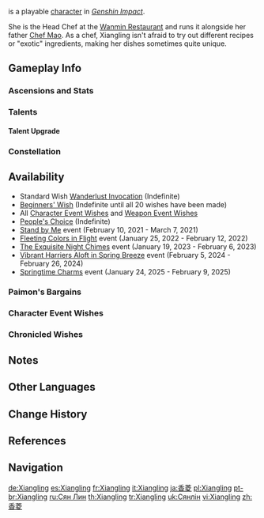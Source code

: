 {{CharacterTabs}}
{{About|the playable character|the [[Genius Invokation TCG]] Character Card|Xiangling (Character Card)}}
{{Character Infobox
|image            = <gallery>
Xiangling Card.png|Card
Character Xiangling Full Wish.png|Wish
Character Xiangling Game.png|In-Game
</gallery>
|type             = Playable 

<!--Playable Character Information-->
|quality          = 4
|weapon           = Polearm
|element          = Pyro
|name             = Xiangling 

<!--Character Information-->
|realname         = Mao Xiangling<ref name="mao" group="Note">[https://twitter.com/HashflagArchive/status/1442749418797731841 #XianglingMao] (in Western name order) is one of the official ''Genshin Impact'' anniversary Twitter hashflags, along with other characters' full names, such as [[Jean Gunnhildr]].</ref>
|birthday         = November 2nd
|constellation    = Trulla
|region           = Liyue
|affiliation      = Wanmin Restaurant
|affiliation2     = The Crux
|dish             = Wanmin Restaurant's Boiled Fish
|namecard         = Xiangling: Fresh from the Pan
|obtain           = *[[Wishes]]
*[[Spiral Abyss Event - People's Choice]]
*[[Paimon's Bargains]]
|releaseDate      = 2020-09-28
|father           = Chef Mao
|title            = Exquisite Delicacy <!--Titles-->
|title2           = Chef de Cuisine
|voiceEN          = [[imdb:nm4588329|Jackie Lastra]]<ref name="Xiangling EN/JP">Twitter: [https://twitter.com/GenshinImpact/status/1324320565876936704 EN & JP VA Announcement]</ref> <!--Voice Actors-->
|voiceCN          = [https://zh.moegirl.org.cn/小N Xiao N ({{zh|小N}})]<ref>Official ''Genshin Impact'' Chinese Website: [https://ys.mihoyo.com/main/character/liyue?char=3 Xiangling]</ref>
|voiceJP          = {{w|Ari Ozawa|Ozawa Ari ({{ja|小澤亜李}})}}<ref name="Xiangling EN/JP" />
|voiceKR          = {{w|ko:윤아영|Yun A-yeong ({{ko|윤아영}})}}<ref>Twitter: [https://twitter.com/genshinimpactkr/status/1324320819170832390 KR VA Announcement]</ref>
}}
{{Lang|'''Mao Xiangling'''<ref name="mao" group="Note" />{{Name Order|Chinese}}|zh=卯香菱|zh_rm=Mǎo Xiānglíng}} is a playable {{Pyro}} [[character]] in ''[[Genshin Impact]]''.

She is the Head Chef at the [[Wanmin Restaurant]] and runs it alongside her father [[Chef Mao]]. As a chef, Xiangling isn't afraid to try out different recipes or "exotic" ingredients, making her dishes sometimes quite unique.

==Gameplay Info==
===Ascensions and Stats===
{{Character Ascensions and Stats}}

===Talents===
{{Talent Table}}

====Talent Upgrade====
{{Talent Upgrade}}

===Constellation===
{{Constellation Table}}

==Availability==
* Standard Wish [[Wanderlust Invocation]] (Indefinite)
* [[Beginners' Wish]] (Indefinite until all 20 wishes have been made)
* All [[Character Event Wishes]] and [[Weapon Event Wishes]]
* [[People's Choice]] (Indefinite)
* [[Stand by Me]] event (February 10, 2021 - March 7, 2021)
* [[Fleeting Colors in Flight]] event (January 25, 2022 - February 12, 2022)
* [[The Exquisite Night Chimes]] event (January 19, 2023 - February 6, 2023)
* [[Vibrant Harriers Aloft in Spring Breeze]] event (February 5, 2024 - February 26, 2024)
* [[Springtime Charms]] event (January 24, 2025 - February 9, 2025)

===Paimon's Bargains===
{{Paimon's Bargains History}}

===Character Event Wishes===
{{Featured}}
===Chronicled Wishes===
{{Featured|chronicled=1}}

==Notes==
{{Reflist|note=1}}

==Other Languages==
{{Other Languages|default_hidden=1
|en      = Xiangling
|zhs     = 香菱
|zhs_rm  = Xiānglíng
|zht     = 香菱
|zht_rm  = Xiānglíng
|ja      = {{Rubi|香菱|シャンリン}}
|ja_rm   = Shanrin
|ko      = {{tt|//향릉//|香菱}}
|es      = Xiangling
|fr      = Xiangling
|ru      = Сян Лин
|th      = Xiangling
|vi      = Xiangling
|de      = Xiangling
|id      = Xiangling
|pt      = Xiangling
|tr      = Xiangling
|it      = Xiangling
}}

==Change History==
{{Change History|1.0}}

==References==
{{Reflist}}

==Navigation==
{{Character Navbox}}

[[de:Xiangling]]
[[es:Xiangling]]
[[fr:Xiangling]]
[[it:Xiangling]]
[[ja:香菱]]
[[pl:Xiangling]]
[[pt-br:Xiangling]]
[[ru:Сян Лин]]
[[th:Xiangling]]
[[tr:Xiangling]]
[[uk:Сянлін]]
[[vi:Xiangling]]
[[zh:香菱]]